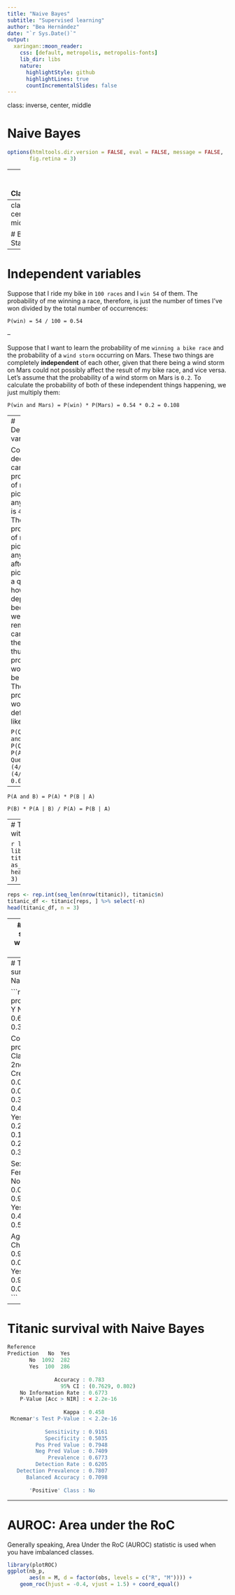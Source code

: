 ```yaml
---
title: "Naive Bayes"
subtitle: "Supervised learning"
author: "Bea Hernández"
date: "`r Sys.Date()`"
output: 
  xaringan::moon_reader:
    css: [default, metropolis, metropolis-fonts]
    lib_dir: libs
    nature:
      highlightStyle: github
      highlightLines: true
      countIncrementalSlides: false
---
```

class: inverse, center, middle

# Naive Bayes

```r
options(htmltools.dir.version = FALSE, eval = FALSE, message = FALSE,
       fig.retina = 3)
```

---
# Naive Bayes Classification

One way to do classification with **probabilities** is through the use of Bayesian statistics. 

We are trying to answer the question: *Based on the features we have, what is the probability that the outcome is class X?* 

A naive Bayes classifier answers this question with a rather bold assumption: all of the predictors we have are **independent** of one another.

---
class: inverse, center, middle

# Bayesian Statistics

---
# Independent variables

Suppose that I ride my bike in `100 races` and I `win 54` of them. The probability of me winning a race, therefore, is just the number of times I’ve won divided by the total number of occurrences:

`P(win) = 54 / 100 = 0.54`

--

Suppose that I want to learn the probability of me `winning a bike race` and the probability of a `wind storm` occurring on Mars. These two things are completely **independent** of each other, given that there being a wind storm on Mars could not possibly affect the result of my bike race, and vice versa. Let’s assume that the probability of a wind storm on Mars is `0.2`. To calculate the probability of both of these independent things happening, we just multiply them:

`P(win and Mars) = P(win) * P(Mars) = 0.54 * 0.2 = 0.108`

---
# Dependent variables

Consider a deck of cards. The probability of me picking any queen is `4/52`. The probability of me picking any ace after picking out a queen, however, is dependent, because we just removed a card from the deck; thus, probability would now be `4/51`. The probability would be defined like this:

`P(Queen and Ace) = P(Queen) × P(Ace | Queen) = (4/52) × (4/51) = 0.006`

--

`P(A and B) = P(A) * P(B | A)`

`P(B) * P(A | B) / P(A) = P(B | A)`

---
# Titanic survival with Naive Bayes

```r
library(e1071)
library(tidyverse)
titanic <- as_tibble(Titanic)
head(titanic, n = 3)
```
--

```r
reps <- rep.int(seq_len(nrow(titanic)), titanic$n)
titanic_df <- titanic[reps, ] %>% select(-n)
head(titanic_df, n = 3)
```

---
# Titanic survival with Naive Bayes

```r
index <- caret::createDataPartition(titanic_df$Survived, p = 0.2, list = F)
train <- titanic_df[index, ]
test <- titanic_df[-index, ]

nb <- naiveBayes(as.factor(Survived) ~., data = train)
nb_p <- predict(nb, newdata = test %>% select(-Survived))
caret::confusionMatrix(as.factor(nb_p), as.factor(test$Survived))
```

---
# Titanic survival with Naive Bayes

```r
A-priori probabilities:
Y
      No      Yes 
0.675737 0.324263 

Conditional probabilities:
     Class
Y            1st        2nd        3rd       Crew
  No  0.08724832 0.09395973 0.34228188 0.47651007
  Yes 0.23776224 0.15384615 0.21678322 0.39160839

     Sex
Y         Female       Male
  No  0.08053691 0.91946309
  Yes 0.41258741 0.58741259

     Age
Y          Adult      Child
  No  0.97651007 0.02348993
  Yes 0.93706294 0.06293706
```

---
# Titanic survival with Naive Bayes

```r
Reference
Prediction   No  Yes
       No  1092  282
       Yes  100  286
                                         
               Accuracy : 0.783          
                 95% CI : (0.7629, 0.802)
    No Information Rate : 0.6773         
    P-Value [Acc > NIR] : < 2.2e-16      
                                         
                  Kappa : 0.458          
 Mcnemar's Test P-Value : < 2.2e-16      
                                         
            Sensitivity : 0.9161         
            Specificity : 0.5035         
         Pos Pred Value : 0.7948         
         Neg Pred Value : 0.7409         
             Prevalence : 0.6773         
         Detection Rate : 0.6205         
   Detection Prevalence : 0.7807         
      Balanced Accuracy : 0.7098         
                                         
       'Positive' Class : No  
```

---
# AUROC: Area under the RoC

Generally speaking, Area Under the RoC (AUROC) statistic is used when you have imbalanced classes.

```r
library(plotROC)
ggplot(nb_p, 
       aes(m = M, d = factor(obs, levels = c("R", "M")))) + 
    geom_roc(hjust = -0.4, vjust = 1.5) + coord_equal()
```